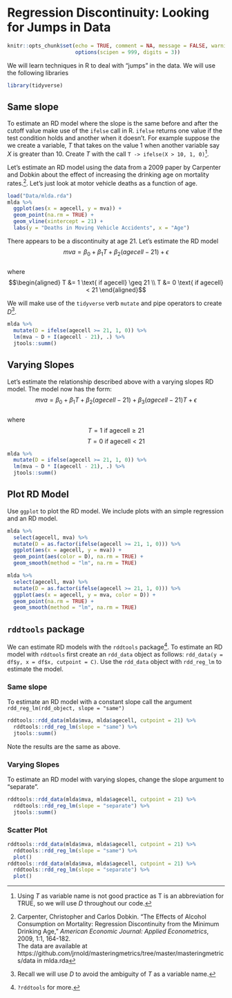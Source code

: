 
# Regression Discontinuity: Looking for Jumps in Data {#chp11}

```r
knitr::opts_chunk$set(echo = TRUE, comment = NA, message = FALSE, warning = FALSE,
                      options(scipen = 999, digits = 3))
```

We will learn techniques in R to deal with "jumps" in the data. We will use the following libraries

```r
library(tidyverse)
```

## Same slope

To estimate an RD model where the slope is the same before and after the cutoff value make use of the `ifelse` call in R.  `ifelse` returns one value if the test condition holds and another when it doesn't.  For example suppose the we create a variable, *T* that takes on the value 1 when another variable say *X* is greater than 10.  Create *T* with the call `T -> ifelse(X > 10, 1, 0)`^[Using *T* as variable name is not good practice as T is an abbreviation for TRUE, so we will use *D* throughout our code.]. 

Let's estimate an RD model using the data from a 2009 paper by Carpenter and Dobkin about the effect of increasing the drinking age on mortality rates.^[Carpenter, Christopher and Carlos Dobkin. "The Effects of Alcohol Consumption on Mortality: Regression Discontinuity from the Minimum Drinking Age," *American Economic Journal: Applied Econometrics*, 2009, 1:1, 164-182.  
The data are available at https://github.com/jrnold/masteringmetrics/tree/master/masteringmetrics/data in mlda.rda]. Let's just look at motor vehicle deaths as a function of age.

```r
load("Data/mlda.rda")
mlda %>% 
  ggplot(aes(x = agecell, y = mva)) + 
  geom_point(na.rm = TRUE) +
  geom_vline(xintercept = 21) + 
  labs(y = "Deaths in Moving Vehicle Accidents", x = "Age")
```

There appears to be a discontinuity at age 21.  Let's estimate the RD model $$mva = \beta_0+\beta_1T+\beta_2(agecell-21)+\epsilon$$  
where  
$$\begin{aligned}
T &= 1 \text{ if agecell} \geq 21 \\
T &= 0 \text{ if agecell} < 21
\end{aligned}$$

We will make use of the `tidyverse` verb `mutate` and pipe operators to create *D*^[Recall we will use *D* to avoid the ambiguity of *T* as a variable name.].  

```r
mlda %>% 
  mutate(D = ifelse(agecell >= 21, 1, 0)) %>% 
  lm(mva ~ D + I(agecell - 21), .) %>% 
  jtools::summ()
```

## Varying Slopes 

Let's estimate the relationship described above with a varying slopes RD model.  The model now has the form:  $$mva = \beta_0+\beta_1T+\beta_2(agecell-21)+\beta_3(agecell-21)T+\epsilon$$  
where  
$$T = 1 \text{ if agecell}\geq21$$ $$T = 0 \text{ if agecell}<21$$
```r
mlda %>% 
  mutate(D = ifelse(agecell >= 21, 1, 0)) %>% 
  lm(mva ~ D * I(agecell - 21), .) %>% 
  jtools::summ()
```

## Plot RD Model

Use `ggplot` to plot the RD model. We include plots with an simple regression and an RD model.

```r
mlda %>% 
  select(agecell, mva) %>% 
  mutate(D = as.factor(ifelse(agecell >= 21, 1, 0))) %>% 
  ggplot(aes(x = agecell, y = mva)) +
  geom_point(aes(color = D), na.rm = TRUE) + 
  geom_smooth(method = "lm", na.rm = TRUE)

mlda %>% 
  select(agecell, mva) %>% 
  mutate(D = as.factor(ifelse(agecell >= 21, 1, 0))) %>% 
  ggplot(aes(x = agecell, y = mva, color = D)) +
  geom_point(na.rm = TRUE) + 
  geom_smooth(method = "lm", na.rm = TRUE)
```


## `rddtools` package

We can estimate RD models with the `rddtools` package^[`?rddtools` for more.].  To estimate an RD model with `rddtools` first create an `rdd_data` object as follows: `rdd_data(y = df$y, x = df$x, cutpoint = C)`.  Use the `rdd_data` object with `rdd_reg_lm` to estimate the model. 

### Same slope 

To estimate an RD model with a constant slope call the argument `rdd_reg_lm(rdd_object, slope = "same")`


```r
rddtools::rdd_data(mlda$mva, mlda$agecell, cutpoint = 21) %>% 
  rddtools::rdd_reg_lm(slope = "same") %>% 
  jtools::summ()
```

Note the results are the same as above.

### Varying Slopes

To estimate an RD model with varying slopes, change the slope argument to "separate".

```r
rddtools::rdd_data(mlda$mva, mlda$agecell, cutpoint = 21) %>% 
  rddtools::rdd_reg_lm(slope = "separate") %>% 
  jtools::summ()
```

### Scatter Plot

```r
rddtools::rdd_data(mlda$mva, mlda$agecell, cutpoint = 21) %>% 
  rddtools::rdd_reg_lm(slope = "same") %>% 
  plot()
rddtools::rdd_data(mlda$mva, mlda$agecell, cutpoint = 21) %>% 
  rddtools::rdd_reg_lm(slope = "separate") %>% 
  plot()
```

